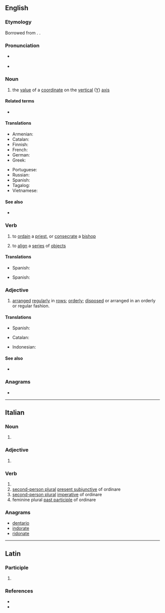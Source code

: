 {{also|Ordinate}}
==English==

===Etymology===
Borrowed from {{bor|en|la|ordino|ordino, ordinatus}}. {{doublet|en|ordain}}.

===Pronunciation===
* {{a|UK}} {{IPA|/ˈɔːdənət/|lang=en}} {{qualifier|noun}}
* {{a|US}} {{IPA|/ˈɔːɹ.dənɪt/|lang=en}} {{qualifier|noun}}

===Noun===
{{en-noun}}

# {{lb|en|mathematics}} the [[value]] of a [[coordinate]] on the [[vertical]] ([[Y]]) [[axis]]

====Related terms====
* {{l|en|order}}

====Translations====
{{trans-top|''y'' coordinate}}
* Armenian: {{t+|hy|օրդինատ}}
* Catalan: {{t+|ca|ordenada}}
* Finnish: {{t+|fi|ordinaatta}}
* French: {{t+|fr|ordonnée|f}}
* German: {{t+|de|Ordinate|f}}
* Greek: {{t+|el|τεταγμένη|f}}
{{trans-mid}}
* Portuguese: {{t+|pt|ordenada|f}}
* Russian: {{t+|ru|ордина́та|f}}
* Spanish: {{t+|es|ordenada|f}}
* Tagalog: {{t|tl|tayuwat}}
* Vietnamese: {{t+|vi|tung độ}}
{{trans-bottom}}

====See also====
* {{l|en|abscissa}}

===Verb===
{{en-verb|ordinat}}

# {{lb|en|transitive}} to [[ordain]] a [[priest]], or [[consecrate]] a [[bishop]]
# {{lb|en|transitive}} to [[align]] a [[series]] of [[object]]s

====Translations====
{{trans-top|to ordain a priest or consecrate a bishop}}
* Spanish: {{t+|es|ordenar}}
{{trans-mid}}
{{trans-bottom}}

{{trans-top|to align a series of objects}}
* Spanish: {{t+|es|alinear}}
{{trans-mid}}
{{trans-bottom}}

===Adjective===
{{en-adj}}

# [[arranged]] [[regularly]] in [[row]]s; [[orderly]]; [[dispose|disposed]] or arranged in an orderly or regular fashion.

====Translations====
{{trans-top|arranged regularly in rows; orderly; disposed or arranged in an orderly or regular fashion.}}
* Spanish: {{t+|es|ordenado}}
{{trans-mid}}
{{trans-bottom}}

{{checktrans-top}}
* Catalan: {{t+check|ca|ordenada}}
{{trans-mid}}
* Indonesian: {{t+check|id|ordinat}}
{{trans-bottom}}

====See also====
* {{l|en|inordinate}}

===Anagrams===
* {{anagrams|en|a=adeinort|andorite|arointed|nadorite|rationed}}

----

==Italian==

===Noun===
{{head|it|noun plural form|g=f}}

# {{plural of|ordinata|lang=it}}

===Adjective===
{{head|it|adjective form|g=f-p}}

# {{feminine plural of|ordinato|lang=it}}

===Verb===
{{head|it|verb form}}

# {{inflection of|ordinare||2|p|pres|lang=it}}
# [[second-person plural]] [[present subjunctive]] of ordinare
# [[second-person plural]] [[imperative]] of ordinare
# feminine plural [[past participle]] of ordinare

===Anagrams===
* [[dentario#Italian|dentario]]
* [[indorate#Italian|indorate]]
* [[ridonate#Italian|ridonate]]

----

==Latin==

===Participle===
{{la-part-form|ōrdināte}}

# {{inflection of|ōrdinātus||voc|m|s|lang=la}}

===References===
* {{R:L&S}}
* {{R:Gaffiot}}